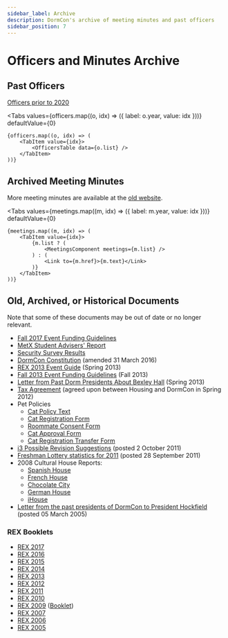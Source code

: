 ```yaml
---
sidebar_label: Archive
description: DormCon's archive of meeting minutes and past officers
sidebar_position: 7
---
```



# Officers and Minutes Archive

## Past Officers

[Officers prior to 2020](https://docs.google.com/spreadsheets/d/15GVLwvmquPJNLJdh5v76ZgOtbuxg93hDmuU-9SFaPvY/edit?usp=sharing)

<Tabs
    values={officers.map((o, idx) => ({ label: o.year, value: idx }))}
    defaultValue={0}
>
    {officers.map((o, idx) => (
        <TabItem value={idx}>
            <OfficersTable data={o.list} />
        </TabItem>
    ))}
</Tabs>

## Archived Meeting Minutes

More meeting minutes are available at the
[old website](http://web.mit.edu/dormcon/minutes/).

<Tabs
    values={meetings.map((m, idx) => ({ label: m.year, value: idx }))}
    defaultValue={0}
>
    {meetings.map((m, idx) => (
        <TabItem value={idx}>
            {m.list ? (
                <MeetingsComponent meetings={m.list} />
            ) : (
                <Link to={m.href}>{m.text}</Link>
            )}
        </TabItem>
    ))}
</Tabs>

## Old, Archived, or Historical Documents

Note that some of these documents may be out of date or no longer relevant.

- [Fall 2017 Event Funding Guidelines](https://web-cert.mit.edu/dormcon/funding/DormconFundingF17.pdf)
- [MetX Student Advisers' Report](https://web-cert.mit.edu/dormcon/docs/MetXStudentAdvisersReport.pdf)
- [Security Survey Results](https://web-cert.mit.edu/dormcon/docs/SecuritySurvey.pdf)
- [DormCon Constitution](https://web-cert.mit.edu/dormcon/docs/constitution.pdf)
  (amended 31 March 2016)
- [REX 2013 Event Guide](http://web.mit.edu/dormcon/docs/REX2013.pdf)
  (Spring 2013)
- [Fall 2013 Event Funding Guidelines](http://web.mit.edu/dormcon/funding/DormconFundingF13.pdf)
  (Fall 2013)
- [Letter from Past Dorm Presidents About Bexley Hall](https://web-cert.mit.edu/dormcon/docs/BexleyLetter.pdf)
  (Spring 2013)
- [Tax Agreement](https://web-cert.mit.edu/dormcon/docs/tax-agreement.pdf)
  (agreed upon between Housing and DormCon in Spring 2012)
- Pet Policies
    - [Cat Policy Text](https://web-cert.mit.edu/dormcon/pets/petpol.pdf)
    - [Cat Registration Form](https://web-cert.mit.edu/dormcon/pets/petreg.pdf)
    - [Roommate Consent Form](https://web-cert.mit.edu/dormcon/pets/petcon.pdf)
    - [Cat Approval Form](https://web-cert.mit.edu/dormcon/pets/petapp.pdf)
    - [Cat Registration Transfer Form](https://web-cert.mit.edu/dormcon/pets/pettra.pdf)
- [i3 Possible Revision Suggestions](https://web-cert.mit.edu/dormcon/docs/KIC000001.pdf)
  (posted 2 October 2011)
- [Freshman Lottery statistics for 2011](https://web-cert.mit.edu/dormcon/docs/FreshmanLottery%20dormcon%202011.pdf)
  (posted 28 September 2011)
- 2008 Cultural House Reports:
    - [Spanish House](http://web.mit.edu/dormcon/docs/cultural-reports/spanish08.pdf)
    - [French House](http://web.mit.edu/dormcon/docs/cultural-reports/french08.pdf)
    - [Chocolate City](http://web.mit.edu/dormcon/docs/cultural-reports/cc08.pdf)
    - [German House](http://web.mit.edu/dormcon/docs/cultural-reports/german08.pdf)
    - [iHouse](http://web.mit.edu/dormcon/docs/cultural-reports/ihouse08.pdf)
- [Letter from the past presidents of DormCon to President Hockfield](https://web-cert.mit.edu/dormcon/docs/alum-letter-march2005.pdf)
  (posted 05 March 2005)

### REX Booklets

- [REX 2017](https://web-cert.mit.edu/dormcon/rex/2017/DormCon%20Guide%20for%20REX%202017.pdf)
- [REX 2016](https://web-cert.mit.edu/dormcon/rex/2016/DormCon%20Guide%20for%20REX%202016.pdf)
- [REX 2015](http://web.mit.edu/dormcon/rex/2015/REX2015.pdf)
- [REX 2014](http://web.mit.edu/dormcon/rex/DormconREX2014.pdf)
- [REX 2013](http://web.mit.edu/dormcon/docs/REX2013.pdf)
- [REX 2012](http://web.mit.edu/dormcon/docs/REX2012.pdf)
- [REX 2011](http://web.mit.edu/dormcon/rex/REX2011.pdf)
- [REX 2010](http://web.mit.edu/dormcon/rex/dorm_rex_events_2010.pdf)
- [REX 2009](http://web.mit.edu/dormcon/rex/fri.shtml)
  ([Booklet](http://web.mit.edu/dormcon/rex/REX-guide.pdf))
- [REX 2007](http://web.mit.edu/dormcon/REX07/fri.shtml)
- [REX 2006](http://web.mit.edu/dormcon/REX06/fri.shtml)
- [REX 2005](http://web.mit.edu/dormcon/REX_05/fri.shtml)
